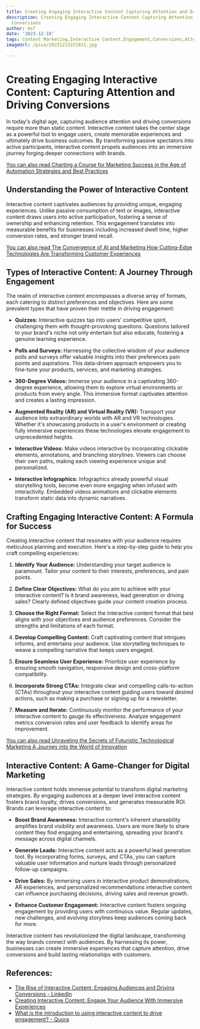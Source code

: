 ```yaml
---
title: Creating Engaging Interactive Content Capturing Attention and Driving Conversions
description: Creating Engaging Interactive Content Capturing Attention and Driving
  Conversions
author: Usf
date: '2023-12-19'
tags: Content Marketing,Interactive Content,Engagement,Conversions,Attention Grabbing
imageUrl: /pixa/20231222221811.jpg

---
```

#  Creating  Engaging Interactive  Content: Capturing Attention and Driving  Conversions

In today's digital age, capturing audience attention and driving conversions require more than static content. Interactive content takes the center  stage as a powerful tool to engage users, create memorable experiences and  ultimately  drive business  outcomes. By transforming passive spectators into active participants, interactive  content propels audiences into an immersive journey  forging deeper connections with brands.

[You can  also  read Charting a Course for Marketing Success in the Age of Automation Strategies and Best Practices](Charting%20a%20Course%20for%20Marketing%20Success%20in%20the%20Age%20of%20Automation%20Strategies%20and%20Best%20Practices)


## Understanding the Power of Interactive Content

Interactive content captivates audiences by providing  unique, engaging experiences.  Unlike passive consumption of text or images, interactive content draws users into active participation, fostering a sense of ownership and enhancing retention. This engagement translates into measurable benefits for businesses including  increased dwell time, higher conversion rates,  and stronger brand recall.

[You can also read The Convergence of  AI  and Marketing How Cutting-Edge Technologies Are Transforming Customer Experiences](The%20Convergence%20of%20AI%20and%20Marketing%20How%20Cutting-Edge%20Technologies%20Are%20Transforming%20Customer%20Experiences)


## Types of Interactive Content: A Journey Through Engagement

The realm  of interactive content encompasses a diverse array of formats, each catering to distinct preferences and objectives. Here are some  prevalent types  that have proven their mettle in driving engagement:

- **Quizzes:**  Interactive quizzes tap into  users' competitive spirit, challenging them with thought-provoking  questions. Questions tailored to your brand's niche not only entertain but also educate, fostering a genuine learning experience.

- **Polls and Surveys:**  Harnessing the collective wisdom of your audience polls and surveys offer valuable insights into their preferences pain points  and aspirations.  This data-driven approach empowers you to  fine-tune  your products, services, and marketing strategies.

-  **360-Degree Videos:** Immerse  your audience in a captivating 360-degree experience, allowing them to explore virtual environments or  products from every angle. This immersive format captivates attention and creates a lasting impression.

- **Augmented Reality (AR) and Virtual Reality  (VR):** Transport your audience into extraordinary worlds with AR and VR  technologies. Whether it's showcasing products in a user's environment or creating fully immersive experiences these technologies elevate engagement to unprecedented heights.

- **Interactive Videos:** Make videos interactive by incorporating clickable elements, annotations, and branching storylines. Viewers can choose  their  own paths, making each  viewing experience unique and personalized.

- **Interactive Infographics:** Infographics already powerful visual storytelling  tools, become even more engaging when infused with interactivity. Embedded videos animations and clickable  elements transform static data into dynamic narratives.

## Crafting Engaging  Interactive  Content: A Formula  for Success

Creating interactive content that resonates with your audience requires meticulous planning and execution. Here's a step-by-step guide to  help you craft compelling experiences:

1. **Identify Your  Audience:** Understanding  your target  audience is paramount. Tailor your  content to  their interests, preferences, and pain points.

2. **Define Clear  Objectives:** What do you aim to achieve with your interactive content? Is it brand awareness, lead generation or driving sales? Clearly defined objectives guide your content creation process.

3. **Choose the Right Format:** Select the interactive content format that best aligns with your objectives and audience preferences. Consider the strengths and  limitations of each format.

4. **Develop Compelling Content:** Craft captivating content that  intrigues informs, and entertains your  audience. Use storytelling techniques to weave  a compelling narrative that keeps users  engaged.

5. **Ensure  Seamless  User Experience:** Prioritize user experience by ensuring smooth navigation,  responsive design and cross-platform compatibility.

6. **Incorporate Strong CTAs:** Integrate clear and compelling calls-to-action (CTAs) throughout your interactive content guiding users toward desired actions,  such  as making a purchase or signing up for a newsletter.

7. **Measure and Iterate:** Continuously monitor the performance of your interactive content to gauge its effectiveness. Analyze engagement metrics conversion  rates and user feedback to identify areas for improvement.

[You can also read Unraveling  the Secrets of  Futuristic Technological  Marketing A Journey into the World of Innovation](Unraveling%20the%20Secrets%20of%20Futuristic%20Technological%20Marketing%20A%20Journey%20into%20the%20World%20of%20Innovation)


## Interactive  Content: A  Game-Changer for Digital Marketing

Interactive content holds immense potential to transform digital marketing strategies. By engaging audiences  at a deeper level interactive content fosters brand loyalty, drives  conversions, and  generates measurable ROI.  Brands can leverage interactive  content to:

- **Boost Brand Awareness:** Interactive content's inherent shareability amplifies brand visibility and awareness. Users are more likely to share content  they find engaging and entertaining, spreading your brand's message across digital channels.

-  **Generate  Leads:** Interactive content acts as a powerful lead generation tool. By incorporating forms, surveys, and CTAs, you can capture valuable user information and nurture leads through personalized follow-up campaigns.

- **Drive Sales:** By immersing users in interactive product demonstrations, AR experiences, and personalized recommendations interactive content can influence purchasing decisions, driving  sales and revenue  growth.

- **Enhance Customer Engagement:** Interactive content fosters ongoing engagement by providing users with continuous value. Regular updates, new challenges, and evolving storylines keep audiences coming back for more.

Interactive content has revolutionized the digital landscape, transforming the way brands connect with audiences. By harnessing its power,  businesses can create immersive experiences that capture attention, drive conversions and  build lasting relationships  with customers.

## References:
- [The Rise of Interactive Content: Engaging Audiences and Driving Conversions - LinkedIn](https://www.linkedin.com/pulse/rise-interactive-content-engaging-audiences-driving-conversions)
- [Creating Interactive Content: Engage Your Audience With Immersive Experiences](https://www.peppercontent.io/blog/creating-interactive-content-engage-your-audience-with-immersive-experiences/)
- [What is the introduction to using interactive content to drive engagement? - Quora](https://www.quora.com/What-is-the-introduction-to-using-interactive-content-to-drive-engagement)
